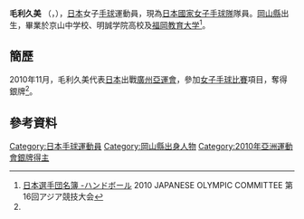 {{Infobox handball biography
| name                = {{lang|ja|毛利 久美}}<br/>{{lang|ja|もうり くみ}}
| image               = 
| fullname            =
| nationality         = {{JPN}}
| birth_date          = {{Birth date and age|1985|1|17}}<ref name="廣州亞運">[http://www.gz2010.cn/info/CHN_CHN/ZB/ZBB101A_HB@@@@@@@@@@@@@@@CHN_number=231208.html 2010年廣州亞運會官方網站 手球 - 毛利久美 - 简历]</ref>
| birth_place         = {{JPN}}[[岡山縣|岡山縣]]
| height              = {{height|m=1.69}}<ref name="廣州亞運"/>
| weight              = {{weight|kg=79}}<ref name="廣州亞運"/>
| position            = 
| nickname            =
| currentclub         = 
| clubnumber          = 
| youthyears          = 
| youthclubs          = 
| years               = 
| clubs               = 
| nationalyears       = 
| nationalteam        = 
| nationalcaps(goals) = 
| title               =
| titleyears          =
| titleplace          =
| ntupdate            = 
| medaltable          = 
{{MedalCompetition | [[亞洲運動會|亞洲運動會]]}}
{{MedalSilver | [[2010年亞洲運動會|2010年 廣州]] | [[2010年亞洲運動會手球比賽|女子隊際]]}}
}}
'''毛利久美''' （{{lang|en|'''MORI Kumi'''}}，{{bd|1985年|1月17日|catIdx=}}），[[日本|日本]]女子[[手球|手球]]運動員，現為[[日本國家女子手球隊|日本國家女子手球隊]]隊員。[[岡山縣|岡山縣]]出生，畢業於京山中学校、明誠学院高校及[[福岡教育大学|福岡教育大学]]<ref>[http://www.joc.or.jp/int_games/asia/2010/pdf/member/14_handball.pdf 日本選手団名簿 -ハンドボール] {{Wayback|url=http://www.joc.or.jp/int_games/asia/2010/pdf/member/14_handball.pdf |date=20120424232721 }}2010 JAPANESE OLYMPIC COMMITTEE  第16回アジア競技大会{{ja}}</ref>。

==簡歷==
2010年11月，毛利久美代表[[2010年亞洲運動會日本代表團|日本]]出戰[[廣州|廣州]][[2010年亞洲運動會|亞運會]]，參加[[2010年亞洲運動會手球比賽|女子手球比賽]]項目，奪得銀牌<ref name="廣州亞運"/>。

==參考資料==
{{Reflist}}

{{2011年世界女子手球錦標賽日本國家女子手球隊}}
{{DEFAULTSORT:Mori, Kumi}}
[[Category:日本手球運動員|Category:日本手球運動員]]
[[Category:岡山縣出身人物|Category:岡山縣出身人物]]
[[Category:2010年亞洲運動會銀牌得主|Category:2010年亞洲運動會銀牌得主]]